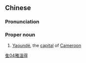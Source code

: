 {{also|雅温得}}
==Chinese==
{{zh-forms|s=雅温得}}

===Pronunciation===
{{zh-pron
|m=Yǎwēndé
|cat=pn
}}

===Proper noun===
{{zh-proper noun}}

# [[Yaoundé]], the [[capital]] of [[Cameroon]]

[[Category:zh:Cities|隹04雅溫得]]